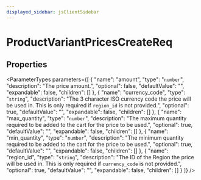 ```yaml
---
displayed_sidebar: jsClientSidebar
---
```



# ProductVariantPricesCreateReq

## Properties

<ParameterTypes parameters={[
  {
    "name": "amount",
    "type": "`number`",
    "description": "The price amount.",
    "optional": false,
    "defaultValue": "",
    "expandable": false,
    "children": []
  },
  {
    "name": "currency_code",
    "type": "`string`",
    "description": "The 3 character ISO currency code the price will be used in. This is only required if `region_id` is not provided.",
    "optional": true,
    "defaultValue": "",
    "expandable": false,
    "children": []
  },
  {
    "name": "max_quantity",
    "type": "`number`",
    "description": "The maximum quantity required to be added to the cart for the price to be used.",
    "optional": true,
    "defaultValue": "",
    "expandable": false,
    "children": []
  },
  {
    "name": "min_quantity",
    "type": "`number`",
    "description": "The minimum quantity required to be added to the cart for the price to be used.",
    "optional": true,
    "defaultValue": "",
    "expandable": false,
    "children": []
  },
  {
    "name": "region_id",
    "type": "`string`",
    "description": "The ID of the Region the price will be used in. This is only required if `currency_code` is not provided.",
    "optional": true,
    "defaultValue": "",
    "expandable": false,
    "children": []
  }
]} />
